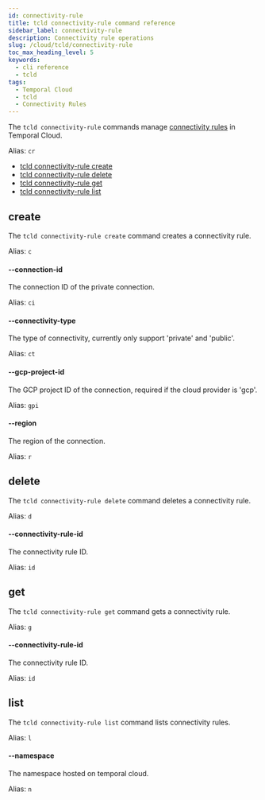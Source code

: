 ```yaml
---
id: connectivity-rule
title: tcld connectivity-rule command reference
sidebar_label: connectivity-rule
description: Connectivity rule operations
slug: /cloud/tcld/connectivity-rule
toc_max_heading_level: 5
keywords:
  - cli reference
  - tcld
tags:
  - Temporal Cloud
  - tcld
  - Connectivity Rules
---
```


The `tcld connectivity-rule` commands manage [connectivity rules](/cloud/connectivity#connectivity-rules) in Temporal Cloud.

Alias: `cr`

- [tcld connectivity-rule create](#create)
- [tcld connectivity-rule delete](#delete)
- [tcld connectivity-rule get](#get)
- [tcld connectivity-rule list](#list)

## create

The `tcld connectivity-rule create` command creates a connectivity rule.

Alias: `c`

#### --connection-id

The connection ID of the private connection.

Alias: `ci`

#### --connectivity-type

The type of connectivity, currently only support 'private' and 'public'.

Alias: `ct`

#### --gcp-project-id

The GCP project ID of the connection, required if the cloud provider is 'gcp'.

Alias: `gpi`

#### --region

The region of the connection.

Alias: `r`

## delete

The `tcld connectivity-rule delete` command deletes a connectivity rule.

Alias: `d`

#### --connectivity-rule-id

The connectivity rule ID.

Alias: `id`

## get

The `tcld connectivity-rule get` command gets a connectivity rule.

Alias: `g`

#### --connectivity-rule-id

The connectivity rule ID.

Alias: `id`

## list

The `tcld connectivity-rule list` command lists connectivity rules.

Alias: `l`

#### --namespace

The namespace hosted on temporal cloud.

Alias: `n`

